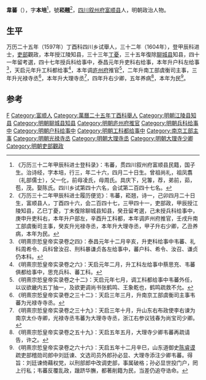 '''韋蕃'''（{{bd|？||？|catIdx=}}），字'''本培'''<ref>《万历三十二年甲辰科进士登科录》：韦蕃，贯四川叙州府富顺县民籍，国子生。治诗经，字本培，行三，年二十六，四月二十日生。曾祖尚礼，祖凤翥（礼部儒士），父一化，前母凌氏，母周氏。具庆下，兄篿，荐，弟前，茹，苞，茂。娶陈氏。四川乡试第四十六名，会试第二百四十七名。</ref>，號'''崧翹'''<ref>《万历三十二年甲辰科进士履历便览》：韦蕃，崧翘，诗一，己卯四月二十日生，富顺县人，丁酉四十六，会二百四十七，三甲四十一，吏部政，甲辰授江陵知县，乙巳丁憂，丁未復除聊城县知县，癸丑留考選，己未授兵科给事中，庚申升吏科右，本年升户部左，辛酉升工科都，本年调庐州府推官，壬戌升南工部虞衡司主事，癸亥升光禄寺丞，本年升大理寺丞，甲子升右少卿，乙丑养病，本年为民。</ref>，[[四川|四川]][[叙州府|叙州府]][[富顺县|富顺县]]人，明朝政治人物。

== 生平 ==
万历二十五年（1597年）丁酉科四川乡试舉人，三十二年（1604年），登甲辰科进士，[[吏部|吏部]]觀政，本年授江陵知县，三十三年[[丁憂|丁憂]]，三十五年復除[[聊城县|聊城县]]知县，四十一年留考選，四十七年授兵科给事中，泰昌元年升吏科右给事，本年升户科左给事<ref>《明熹宗悊皇帝实录卷之四》：泰昌元年十二月辛亥，升吏科给事中韦蕃、礼科周希令、兵科曾汝召、刑科暴谦贞各左给事中，蕃户科、希令、汝召、谦贞仍本科。</ref>，天启元年升工科都给事<ref>《明熹宗悊皇帝实录卷之六》：天启元年二月，升工科左给事中蔡思充、韦蕃俱都给事中，思充兵科、蕃工科。</ref>，本年调[[庐州府|庐州府]]推官<ref>《明熹宗悊皇帝实录卷之十二》：天启元年七月，调工科都给事中韦蕃外任，以议欲畿内五丁抽一，及欲更调尚书张鹤鸣、王象乾也，鹤鸣疏救不允。</ref>，二年升南工部虞衡司主事，三年升光禄寺丞<ref>《明熹宗悊皇帝实录卷之三十二》：天启三年三月，升南京工部虞衡司主事韦蕃为光禄寺寺丞。</ref>，本年升大理寺丞<ref>《明熹宗悊皇帝实录卷之三十九》：天启三年十月，升山东右布政使李右谏为南京太仆寺卿，光禄寺丞韦蕃为大理寺寺丞，浙江右参议钱春为尚宝司少卿。</ref>，四年升右少卿，五年养病<ref>《明熹宗悊皇帝实录卷之五十九》：天启五年五月，大理寺少卿韦蕃再疏请告，许之。</ref>，本年为民<ref>《明熹宗悊皇帝实录卷之六十六》：天启五年十二月辛巳，山东道御史[[陈睿谟|陈睿谟]]疏吏部稽勋司郎中刘廷谏、文选司员外郎孙必显、大理寺添注少卿韦蕃。得旨：刘廷谏倚藉权党，以刑部郎中改调吏部，事属破格；孙必显世投门户，罔上行私；韦蕃反覆乱政，躐跻华膴，都著削籍为民，当差仍追夺诰命。</ref>。

==参考==
{{reflist}}

{{萬曆三十二年甲辰科殿試金榜}}

{{Authority control}}

{{DEFAULTSORT:}}
[[Category:韋姓|F]]
[[Category:富顺人|Category:富顺人]]
[[Category:萬曆二十五年丁酉科舉人|Category:萬曆二十五年丁酉科舉人]]
[[Category:明朝江陵县知县|Category:明朝江陵县知县]]
[[Category:明朝聊城县知县|Category:明朝聊城县知县]]
[[Category:明朝庐州府推官|Category:明朝庐州府推官]]
[[Category:明朝兵科给事中|Category:明朝兵科给事中]]
[[Category:明朝户科给事中|Category:明朝户科给事中]]
[[Category:明朝工科都给事中|Category:明朝工科都给事中]]
[[Category:南京工部主事|Category:南京工部主事]]
[[Category:明朝光禄寺丞|Category:明朝光禄寺丞]]
[[Category:明朝大理寺丞|Category:明朝大理寺丞]]
[[Category:明朝大理寺少卿|Category:明朝大理寺少卿]]
[[Category:明朝吏部觀政|Category:明朝吏部觀政]]